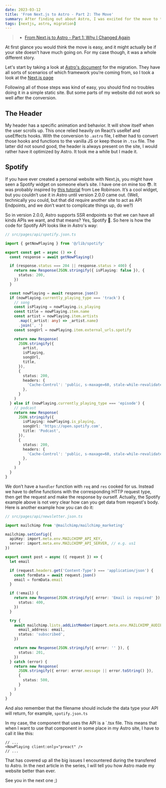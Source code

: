 ```yaml
---
date: 2023-03-12
title: 'From Next.js to Astro - Part 2: The Move'
summary: After finding out about Astro, I was excited for the move to the new framework and wanted to have a go with it right away. But things got harder than I thought. Here is what happened…
tags: [nextjs, astro, migration]
---
```


> - [From Next.js to Astro - Part 1: Why I Changed Again](/articles/from-nextjs-to-astro/part-1-why-i-changed-again)

At first glance you would think the move is easy, and it might actually be if your site doesn’t have much going on. For my case though, it was a whole different story.

Let's start by taking a look at [Astro's document](https://docs.astro.build/en/guides/migrate-to-astro/) for the migration. They have all sorts of scenarios of which framework you’re coming from, so I took a look at the [Next.js page](https://docs.astro.build/en/guides/migrate-to-astro/from-nextjs/)

Following all of those steps was kind of easy, you should find no troubles doing it in a simple static site. But some parts of my website did not work so well after the conversion.

## The Header

My header has a specific animation and behavior. It will show itself when the user scrolls up. This once relied heavily on React’s useRef and useEffects hooks. With the conversion to `.astro` file, I either had to convert those hooks and functions to the vanilla JS or keep those in `.tsx` file. The latter did not sound good, the header is always present on the site, I would rather have it optimized by Astro. It took me a while but I made it.

## Spotify

If you have ever created a personal website with Next.js, you might have seen a Spotify widget on someone else’s site. I have one on mine too 😎. It was probably inspired by [this tutorial](https://leerob.io/blog/spotify-api-nextjs) from Lee Robinson. It’s a cool widget, but you couldn’t use it in Astro until version 2.0.0 came out. (Well, technically you could, but that did require another site to act as API Endpoints, and we don’t want to complicate things up, do we?)

So in version 2.0.0, Astro supports SSR endpoints so that we can have all kinds APIs we want, and that means? Yes, Spotify 🎉. So here is how the code for Spotify API looks like in Astro's way:

```ts
// src/pages/api/spotify.json.ts

import { getNowPlaying } from '@/lib/spotify'

export const get = async () => {
  const response = await getNowPlaying()

  if (response.status === 204 || response.status > 400) {
    return new Response(JSON.stringify({ isPlaying: false }), {
      status: 200,
    })
  }

  const nowPlaying = await response.json()
  if (nowPlaying.currently_playing_type === 'track') {
    // song
    const isPlaying = nowPlaying.is_playing
    const title = nowPlaying.item.name
    const artist = nowPlaying.item.artists
      .map((_artist: any) => _artist.name)
      .join(', ')
    const songUrl = nowPlaying.item.external_urls.spotify

    return new Response(
      JSON.stringify({
        artist,
        isPlaying,
        songUrl,
        title,
      }),
      {
        status: 200,
        headers: {
          'Cache-Control': 'public, s-maxage=60, stale-while-revalidate=30',
        },
      }
    )
  } else if (nowPlaying.currently_playing_type === 'episode') {
    // podcast
    return new Response(
      JSON.stringify({
        isPlaying: nowPlaying.is_playing,
        songUrl: 'https://open.spotify.com',
        title: 'Podcast',
      }),
      {
        status: 200,
        headers: {
          'Cache-Control': 'public, s-maxage=60, stale-while-revalidate=30',
        },
      }
    )
  }
}
```

We don’t have a `handler` function with `req` and `res` cooked for us. Instead we have to define functions with the corresponding HTTP request type, then get the request and make the response by ourself. Actually, the Spotify example above is not very clear how can you get data from request's body. Here is another example how you can do it:

```ts
// src/pages/api/newsletter.json.ts

import mailchimp from '@mailchimp/mailchimp_marketing'

mailchimp.setConfig({
  apiKey: import.meta.env.MAILCHIMP_API_KEY,
  server: import.meta.env.MAILCHIMP_API_SERVER, // e.g. us1
})

export const post = async ({ request }) => {
  let email

  if (request.headers.get('Content-Type') === 'application/json') {
    const formData = await request.json()
    email = formData.email
  }

  if (!email) {
    return new Response(JSON.stringify({ error: 'Email is required' }), {
      status: 400,
    })
  }

  try {
    await mailchimp.lists.addListMember(import.meta.env.MAILCHIMP_AUDIENCE_ID, {
      email_address: email,
      status: 'subscribed',
    })

    return new Response(JSON.stringify({ error: '' }), {
      status: 201,
    })
  } catch (error) {
    return new Response(
      JSON.stringify({ error: error.message || error.toString() }),
      {
        status: 500,
      }
    )
  }
}
```

And also remember that the filename should include the data type your API will return, for example, `spotify.json.ts`

In my case, the component that uses the API is a `.tsx file. This means that when I want to use that component in some place in my Astro site, I have to call it like this:

```tsx
// ...
<NowPlaying client:only="preact" />
// ...
```

That has covered up all the big issues I encountered during the transfered to Astro. In the next article in the series, I will tell you how Astro made my website better than ever.

See you in the next one ;)
